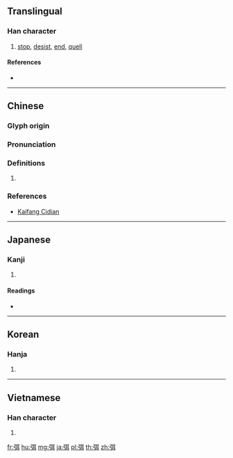 {{character info/new}}
==Translingual==

===Han character===
{{Han char|rn=57|rad=弓|as=06|sn=9|four=11240|canj=NSJ|ids=⿰弓耳}}

# [[stop]], [[desist]], [[end]], [[quell]]

====References====
* {{Han ref|kx=0358.070|dkj=09768|hdz=20995.030|uh=5F2D|ud=24365|bh=ABDA|bd=43994}}

----

==Chinese==
{{zh-forms}}

===Glyph origin===
{{Han etym}}

===Pronunciation===
{{zh-pron
|m=mǐ
|c=mai5,mei5
|h=
|mn=bí
|w=
|mc=y
|oc=y
|ma=|ma2=
|cat=v
}}

===Definitions===
{{zh-hanzi}}

# {{rfdef|lang=zh}}

===References===
* {{qualifier|Min Nan}} [http://kaifangcidian.com/han/minnan/%E5%BC%AD Kaifang Cidian]

----

==Japanese==

===Kanji===
{{ja-kanji|grade=|rs=弓06}}

# {{defn|lang=ja|sort=弓06}}

====Readings====
* {{ja-readings|on=[[び]] (bi), [[み]] (mi)|kun=[[ゆはず]] (yuhazu)}}

----

==Korean==

===Hanja===
{{ko-hanja|hangeul=미|eumhun=|rv=mi|mr=mi|y=mi}}

# {{defn|lang=ko|sort=弓06}}

----

==Vietnamese==

===Han character===
{{vi-readings|rs=弓06|hanviet=[[nhẹ]], [[nhĩ]], [[nhị]]}}

# {{defn|lang=vi|sort=弓06}}

[[fr:弭]]
[[hu:弭]]
[[mg:弭]]
[[ja:弭]]
[[pl:弭]]
[[th:弭]]
[[zh:弭]]